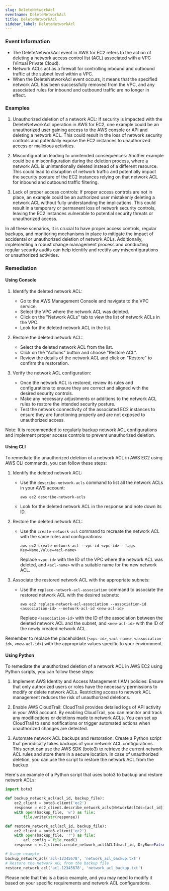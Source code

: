 ```yaml
--- 
slug: DeleteNetworkAcl
eventname: DeleteNetworkAcl
title: DeleteNetworkAcl
sidebar_label: DeleteNetworkAcl
---
```

                       
### Event Information

- The DeleteNetworkAcl event in AWS for EC2 refers to the action of deleting a network access control list (ACL) associated with a VPC (Virtual Private Cloud).
- Network ACLs act as a firewall for controlling inbound and outbound traffic at the subnet level within a VPC.
- When the DeleteNetworkAcl event occurs, it means that the specified network ACL has been successfully removed from the VPC, and any associated rules for inbound and outbound traffic are no longer in effect.


### Examples

1. Unauthorized deletion of a network ACL: If security is impacted with the DeleteNetworkAcl operation in AWS for EC2, one example could be an unauthorized user gaining access to the AWS console or API and deleting a network ACL. This could result in the loss of network security controls and potentially expose the EC2 instances to unauthorized access or malicious activities.

2. Misconfiguration leading to unintended consequences: Another example could be a misconfiguration during the deletion process, where a network ACL is unintentionally deleted instead of a different resource. This could lead to disruption of network traffic and potentially impact the security posture of the EC2 instances relying on that network ACL for inbound and outbound traffic filtering.

3. Lack of proper access controls: If proper access controls are not in place, an example could be an authorized user mistakenly deleting a network ACL without fully understanding the implications. This could result in a temporary or permanent loss of network security controls, leaving the EC2 instances vulnerable to potential security threats or unauthorized access.

In all these scenarios, it is crucial to have proper access controls, regular backups, and monitoring mechanisms in place to mitigate the impact of accidental or unauthorized deletion of network ACLs. Additionally, implementing a robust change management process and conducting regular security audits can help identify and rectify any misconfigurations or unauthorized activities.

### Remediation

#### Using Console

1. Identify the deleted network ACL: 
   - Go to the AWS Management Console and navigate to the VPC service.
   - Select the VPC where the network ACL was deleted.
   - Click on the "Network ACLs" tab to view the list of network ACLs in the VPC.
   - Look for the deleted network ACL in the list.

2. Restore the deleted network ACL:
   - Select the deleted network ACL from the list.
   - Click on the "Actions" button and choose "Restore ACL".
   - Review the details of the network ACL and click on "Restore" to confirm the restoration.

3. Verify the network ACL configuration:
   - Once the network ACL is restored, review its rules and configurations to ensure they are correct and aligned with the desired security controls.
   - Make any necessary adjustments or additions to the network ACL rules to restore the intended security posture.
   - Test the network connectivity of the associated EC2 instances to ensure they are functioning properly and are not exposed to unauthorized access.

Note: It is recommended to regularly backup network ACL configurations and implement proper access controls to prevent unauthorized deletion.

#### Using CLI

To remediate the unauthorized deletion of a network ACL in AWS EC2 using AWS CLI commands, you can follow these steps:

1. Identify the deleted network ACL:
   - Use the `describe-network-acls` command to list all the network ACLs in your AWS account: 
     ```
     aws ec2 describe-network-acls
     ```
   - Look for the deleted network ACL in the response and note down its ID.

2. Restore the deleted network ACL:
   - Use the `create-network-acl` command to recreate the network ACL with the same rules and configurations:
     ```
     aws ec2 create-network-acl --vpc-id <vpc-id> --tags Key=Name,Value=<acl-name>
     ```
     Replace `<vpc-id>` with the ID of the VPC where the network ACL was deleted, and `<acl-name>` with a suitable name for the new network ACL.

3. Associate the restored network ACL with the appropriate subnets:
   - Use the `replace-network-acl-association` command to associate the restored network ACL with the desired subnets:
     ```
     aws ec2 replace-network-acl-association --association-id <association-id> --network-acl-id <new-acl-id>
     ```
     Replace `<association-id>` with the ID of the association between the deleted network ACL and the subnet, and `<new-acl-id>` with the ID of the newly created network ACL.

Remember to replace the placeholders (`<vpc-id>`, `<acl-name>`, `<association-id>`, `<new-acl-id>`) with the appropriate values specific to your environment.

#### Using Python

To remediate the unauthorized deletion of a network ACL in AWS EC2 using Python scripts, you can follow these steps:

1. Implement AWS Identity and Access Management (IAM) policies: Ensure that only authorized users or roles have the necessary permissions to modify or delete network ACLs. Restricting access to network ACL management reduces the risk of unauthorized deletions.

2. Enable AWS CloudTrail: CloudTrail provides detailed logs of API activity in your AWS account. By enabling CloudTrail, you can monitor and track any modifications or deletions made to network ACLs. You can set up CloudTrail to send notifications or trigger automated actions when unauthorized changes are detected.

3. Automate network ACL backups and restoration: Create a Python script that periodically takes backups of your network ACL configurations. This script can use the AWS SDK (boto3) to retrieve the current network ACL rules and store them in a secure location. In case of unauthorized deletion, you can use the script to restore the network ACL from the backup.

Here's an example of a Python script that uses boto3 to backup and restore network ACLs:

```python
import boto3

def backup_network_acl(acl_id, backup_file):
    ec2_client = boto3.client('ec2')
    response = ec2_client.describe_network_acls(NetworkAclIds=[acl_id])
    with open(backup_file, 'w') as file:
        file.write(str(response))

def restore_network_acl(acl_id, backup_file):
    ec2_client = boto3.client('ec2')
    with open(backup_file, 'r') as file:
        acl_config = file.read()
    response = ec2_client.create_network_acl(ACLId=acl_id, DryRun=False, **acl_config)

# Usage example
backup_network_acl('acl-12345678', 'network_acl_backup.txt')
# Restore the network ACL from the backup file
restore_network_acl('acl-12345678', 'network_acl_backup.txt')
```

Please note that this is a basic example, and you may need to modify it based on your specific requirements and network ACL configurations.


 